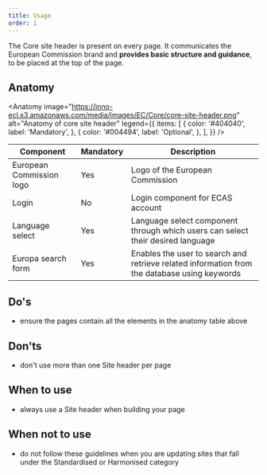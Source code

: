 ```yaml
---
title: Usage
order: 1
---
```



<Paragraph size="lead">
  The Core site header is present on every page. It communicates the European
  Commission brand and <strong>provides basic structure and guidance</strong>,
  to be placed at the top of the page.
</Paragraph>

## Anatomy

<Anatomy
  image="https://inno-ecl.s3.amazonaws.com/media/images/EC/Core/core-site-header.png"
  alt="Anatomy of core site header"
  legend={{
    items: [
      {
        color: '#404040',
        label: 'Mandatory',
      },
      {
        color: '#004494',
        label: 'Optional',
      },
    ],
  }}
/>

| Component                                                                               | Mandatory | Description                                                                                  |
| --------------------------------------------------------------------------------------- | --------- | -------------------------------------------------------------------------------------------- |
| European Commission logo                                                                | Yes       | Logo of the European Commission                                                              |
| Login                                                                                   | No        | Login component for ECAS account                                                             |
| Language select                                                                         | Yes       | Language select component through which users can select their desired language              |
| <Link to="/ec/components/forms/search-form/usage/" standalone>Europa search form</Link> | Yes       | Enables the user to search and retrieve related information from the database using keywords |

## Do's

- ensure the pages contain all the elements in the anatomy table above

## Don'ts

- don't use more than one Site header per page

## When to use

- always use a Site header when building your page

## When not to use

- do not follow these guidelines when you are updating sites that fall under the <Link to="/ec/standardised-template/">Standardised</Link> or <Link to="/ec/harmonised-templates/group1/">Harmonised</Link> category
